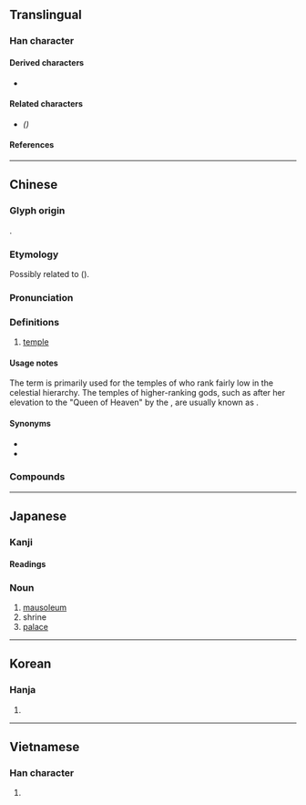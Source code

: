 {{also|庙}}
{{character info}}
==Translingual==

===Han character===
{{Han char|rn=53|rad=广|as=12|sn=15|four=00227|canj=IJJB|ids=⿸广朝}}

====Derived characters====
* {{l|mul|[[𫗻]]([[𬳙]])}}

====Related characters====
* {{l|mul|[[庙]]}} ''({{w|Simplified Chinese}})''

====References====
{{Han ref|kx=0350.280|dkj=09489|dj=0662.020|hdz=20901.020|uh=5EDF}}

----

==Chinese==
{{zh-forms|s=庙|alt=庿}}

===Glyph origin===
{{Han etym}}
{{Han compound|广|朝|ls=psc|c1=s|c2=p}}.

===Etymology===
Possibly related to {{cog|hmx-pro|*prəuX||house}} ({{zh-ref|Schuessler, 2007}}).

===Pronunciation===
{{zh-pron
|m=miào
|ma=Zh-miào.ogg
|m-s=miao4
|dg=мё3
|c=miu6,miu6-2
|c-t=miau5,miau5*
|g=mieu5
|h=pfs=meu;gd=miau4
|j=miau3
|mb=miāu
|md=miêu
|mn=biō/ml:biāu
|mn_note=biō - vernacular; biāu - literary
|mn-t=bhio7/bhiê7
|mn-t_note=bhio7 - Shantou; bhiê7 - Chaozhou
|w=3miau
|x=miau5
|mc=y
|oc=y
|cat=n
}}

===Definitions===
{{zh-hanzi}}

# {{lb|zh|architecture|religion}} [[temple]] {{zh-mw|座|間}}

====Usage notes====
The term {{lang|zh|廟}} is primarily used for the temples of {{w|Chinese folk religion|traditional deities}} who rank fairly low in the celestial hierarchy. The temples of higher-ranking gods, such as {{w|Mazu}} after her elevation to the "Queen of Heaven" by the {{w|Qing dynasty}}, are usually known as {{zh-l|宮|palace}}.

====Synonyms====
* {{zh-l|宮}}
* {{zh-l|寺}}

===Compounds===
{{zh-der|廊廟|小廟|廊廟器|廟諱|大廟|告廟|廟令|寢廟|彰化孔廟|五妃廟|廟廷|寺廟|古廟|廟公|宗廟|廟謨|廟堂|廊廟材|廟號|廟享|廟食|仙女廟|原廟|廟堂之器|廟見|廟祝|廟朝|廟會|廟堂文學|廟主|宗廟丘墟|入廟登位|嶽廟|仙公廟|廟廊之彥|七廟|學廟|家廟|孔子廟|孔廟|太廟|基隆廟口|土地廟|五臟廟|祭五臟廟|修五臟廟|三義廟|岳廟|廟議|城隍廟|廟宇|宮廟|廊廟宰|廟略|武廟|文廟|破廟|殘燈末廟|祖廟|百靈廟|玄謀廟算|祔廟|神廟|火燒祆廟|清廟|火神廟|郊廟|關廟|老爺廟|聖廟|關帝廟|顏家廟碑|臺南孔廟|老君廟|開廟|陰廟|郊廟歌辭|陵廟|辭廟|廟頭|龍王廟|高基廟|顯忠廟|歇馬廟|汪廟|東廟|三官廟|高廟|顧廟|鐵廟|廟蘆|王廟|白廟|馬曹廟|李廟|新廟|廟灘|歐廟|柴家廟|玉皇廟|廟前|黃龍廟|雙廟|紅馬廟|鐵廟溝|彪家廟|同北廟|廟河|黃陵廟|東嶽廟|廟下|伍相廟|入屋叫人，入廟拜神|廟小妖風大，池淺王八多}}

{{zh-cat|Elementary}}

----

==Japanese==

===Kanji===
{{ja-kanji|grade=8|rs=广12}}

====Readings====
{{ja-readings
|goon=みょう
|on=びょう
|kun=たまや-, みたまや-, やしろ-
}}

===Noun===
{{ja-noun|びょう}}

# [[mausoleum]]
# shrine
# [[palace]]

----

==Korean==

===Hanja===
{{ko-hanja|hangeul=묘}}

# {{rfdef|ko|sort=广12}}

----

==Vietnamese==

===Han character===
{{vi-readings|reading=miếu, mưỡu, méo, miễu|rs=广12}}

# {{rfdef|vi|sort=广12}}